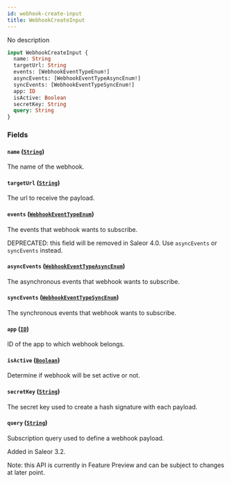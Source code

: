 ```yaml
---
id: webhook-create-input
title: WebhookCreateInput
---
```


No description

```graphql
input WebhookCreateInput {
  name: String
  targetUrl: String
  events: [WebhookEventTypeEnum!]
  asyncEvents: [WebhookEventTypeAsyncEnum!]
  syncEvents: [WebhookEventTypeSyncEnum!]
  app: ID
  isActive: Boolean
  secretKey: String
  query: String
}
```

### Fields

#### `name` ([`String`](../../../developer/api-reference/scalars/string))

The name of the webhook.

#### `targetUrl` ([`String`](../../../developer/api-reference/scalars/string))

The url to receive the payload.

#### `events` ([`WebhookEventTypeEnum`](../../../developer/api-reference/enums/webhook-event-type-enum))

The events that webhook wants to subscribe.

DEPRECATED: this field will be removed in Saleor 4.0. Use `asyncEvents` or `syncEvents` instead.

#### `asyncEvents` ([`WebhookEventTypeAsyncEnum`](../../../developer/api-reference/enums/webhook-event-type-async-enum))

The asynchronous events that webhook wants to subscribe.

#### `syncEvents` ([`WebhookEventTypeSyncEnum`](../../../developer/api-reference/enums/webhook-event-type-sync-enum))

The synchronous events that webhook wants to subscribe.

#### `app` ([`ID`](../../../developer/api-reference/scalars/id))

ID of the app to which webhook belongs.

#### `isActive` ([`Boolean`](../../../developer/api-reference/scalars/boolean))

Determine if webhook will be set active or not.

#### `secretKey` ([`String`](../../../developer/api-reference/scalars/string))

The secret key used to create a hash signature with each payload.

#### `query` ([`String`](../../../developer/api-reference/scalars/string))

Subscription query used to define a webhook payload.

Added in Saleor 3.2.

Note: this API is currently in Feature Preview and can be subject to changes at later point.
